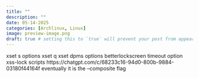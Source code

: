 ```yaml
---
title: ""
description: ""
date: 05-14-2025
categories: [Archlinux, Linux] 
image: preview-image.png
draft: true # setting this to `true` will prevent your post from appearing on your listing page until you're ready!
---
```


xset s options
xset q 
xset dpms options
betterlockscreen timeout option
xss-lock
scripts
https://chatgpt.com/c/68233c16-94d0-800b-9884-03180f44164f
 eventually it is the --composite flag

